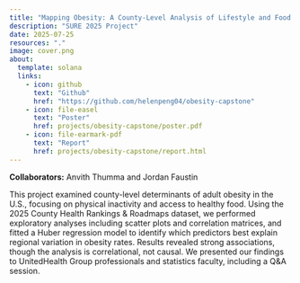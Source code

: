 ```yaml
---
title: "Mapping Obesity: A County-Level Analysis of Lifestyle and Food Environment Factors"
description: "SURE 2025 Project"
date: 2025-07-25
resources: "."
image: cover.png
about: 
  template: solana
  links:
    - icon: github
      text: "Github"
      href: "https://github.com/helenpeng04/obesity-capstone"
    - icon: file-easel
      text: "Poster"
      href: projects/obesity-capstone/poster.pdf
    - icon: file-earmark-pdf
      text: "Report"
      href: projects/obesity-capstone/report.html
---
```


**Collaborators:** Anvith Thumma and Jordan Faustin

This project examined county-level determinants of adult obesity in the U.S., focusing on physical inactivity and access to healthy food. Using the 2025 County Health Rankings & Roadmaps dataset, we performed exploratory analyses including scatter plots and correlation matrices, and fitted a Huber regression model to identify which predictors best explain regional variation in obesity rates. Results revealed strong associations, though the analysis is correlational, not causal. We presented our findings to UnitedHealth Group professionals and statistics faculty, including a Q&A session.
